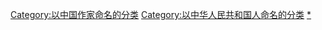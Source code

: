 [[Category:以中国作家命名的分类|Category:以中国作家命名的分类]]
[[Category:以中华人民共和国人命名的分类|Category:以中华人民共和国人命名的分类]]
[[Category:中華人民共和國作家|*]]